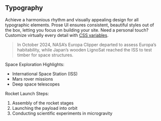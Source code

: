 ## Typography

Achieve a harmonious rhythm and visually appealing design for all typographic elements. Prose UI ensures consistent, beautiful styles out of the box, letting you focus on building your site. Need a personal touch? Customize virtually every detail with [CSS variables](https://science.nasa.gov/mission/juno).

<blockquote>
In October 2024, NASA’s Europa Clipper departed to assess Europa’s habitability, while Japan’s wooden LignoSat reached the ISS to test timber for space structures.
</blockquote>

Space Exploration Highlights:
- International Space Station (ISS)
- Mars rover missions
- Deep space telescopes

Rocket Launch Steps:
1. Assembly of the rocket stages
2. Launching the payload into orbit
3. Conducting scientific experiments in microgravity